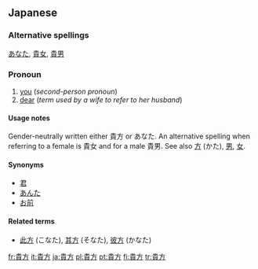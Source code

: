 ==Japanese==
{{ja-kanjitab|貴|方}}
===Alternative spellings===
[[あなた]], [[貴女]], [[貴男]]
===Pronoun===
{{ja-pos|k|pronoun|hira=あなた|rom=anata}}

# [[you]] (''second-person pronoun'')
# [[dear]] (''term used by a wife to refer to her husband'')

====Usage notes====
Gender-neutrally written either 貴方 or あなた. An alternative spelling when referring to a female is 貴女 and for a male 貴男. See also [[方]] (かた), [[男]], [[女]].

====Synonyms====
*[[君]]
*[[あんた]]
*[[お前]]

====Related terms====
*[[此方]] (こなた), [[其方]] (そなた), [[彼方]] (かなた)

[[fr:貴方]]
[[it:貴方]]
[[ja:貴方]]
[[pl:貴方]]
[[pt:貴方]]
[[fi:貴方]]
[[tr:貴方]]